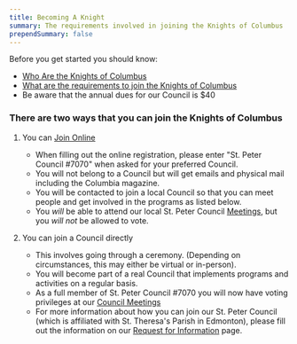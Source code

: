 ```yaml
---
title: Becoming A Knight
summary: The requirements involved in joining the Knights of Columbus
prependSummary: false
---
```

Before you get started you should know:

- [Who Are the Knights of Columbus](/Membership/WhoAreTheKnights) 
- [What are the requirements to join the Knights of Columbus](/OtherPages/WhatAreTheRequirementsToJoinTheKnightsOfColumbus)
- Be aware that the annual dues for our Council is $40

### There are two ways that you can join the Knights of Columbus

1. You can [Join Online](https://kofc.org/join)
    - When filling out the online registration, please enter "St. Peter Council #7070" when asked for your preferred Council.
    - You will not belong to a Council but will get emails and physical mail including the Columbia magazine.
    - You will be contacted to join a local Council so that you can meet people and get involved in the programs as listed below.
    - You *will* be able to attend our local St. Peter Council [Meetings](/Membership/Meetings), but you *will not* be allowed to vote.

2. You can join a Council directly
    - This involves going through a ceremony.  (Depending on circumstances, this may either be virtual or in-person).
    - You will become part of a real Council that implements programs and activities on a regular basis.
    - As a full member of St. Peter Council #7070 you will now have voting privileges at our [Council Meetings](/Membership/Meetings)
    - For more information about how you can join our St. Peter Council (which is affiliated with St. Theresa's Parish in Edmonton), please fill out the information on our [Request for Information](https://info.kofc.org/2019-Landing-Page-Council-7070_Landingpage.html) page.

